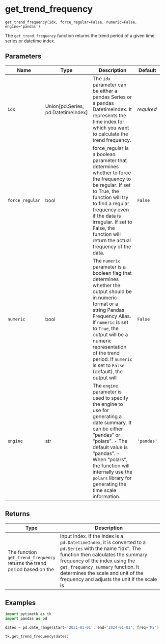 # get_trend_frequency { #pytimetk.get_trend_frequency }

`get_trend_frequency(idx, force_regular=False, numeric=False, engine='pandas')`

The `get_trend_frequency` function returns the trend period of a given time 
series or datetime index.

## Parameters

| Name            | Type                                 | Description                                                                                                                                                                                                                                                                                                | Default    |
|-----------------|--------------------------------------|------------------------------------------------------------------------------------------------------------------------------------------------------------------------------------------------------------------------------------------------------------------------------------------------------------|------------|
| `idx`           | Union\[pd.Series, pd.DatetimeIndex\] | The `idx` parameter can be either a pandas Series or a pandas  DatetimeIndex. It represents the time index for which you want to  calculate the trend frequency.                                                                                                                                           | _required_ |
| `force_regular` | bool                                 | force_regular is a boolean parameter that determines whether to force the  frequency to be regular. If set to True, the function will try to find a  regular frequency even if the data is irregular. If set to False, the  function will return the actual frequency of the data.                         | `False`    |
| `numeric`       | bool                                 | The `numeric` parameter is a boolean flag that determines whether the  output should be in numeric format or a string Pandas Frequency Alias.  If `numeric` is set to `True`, the output will be a numeric representation  of the trend period. If `numeric` is set to `False` (default), the output  will | `False`    |
| `engine`        | str                                  | The `engine` parameter is used to specify the engine to use for  generating a date summary. It can be either "pandas" or "polars".   - The default value is "pandas".  - When "polars", the function will internally use the `polars` library    for generating the time scale information.                | `'pandas'` |

## Returns

| Type                                                                     | Description                                                                                                                                                                                                                                                                                                     |
|--------------------------------------------------------------------------|-----------------------------------------------------------------------------------------------------------------------------------------------------------------------------------------------------------------------------------------------------------------------------------------------------------------|
| The function `get_trend_frequency` returns the trend period based on the | input index. If the index is a `pd.DatetimeIndex`, it is converted to a  `pd.Series` with the name "idx". The function then calculates the summary  frequency of the index using the `get_frequency_summary` function. It  determines the scale and unit of the frequency and adjusts the unit if  the scale is |

## Examples

```python
import pytimetk as tk
import pandas as pd

dates = pd.date_range(start='2021-01-01', end='2024-01-01', freq='MS')

tk.get_trend_frequency(dates)    
```